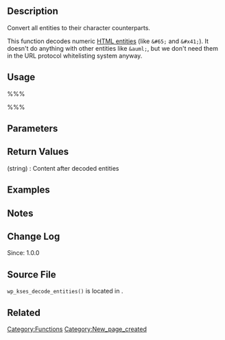 == Description ==
Convert all entities to their character counterparts. 

This function decodes numeric [[wikipedia:HTML_entities|HTML entities]] (like <tt>&amp;#65;</tt> and <tt>&amp;#x41;</tt>). It doesn't do anything with other entities like <tt>&amp;auml;</tt>, but we don't need them in the URL protocol whitelisting system anyway. 

== Usage ==
%%%<?php wp_kses_decode_entities( $string ) ?>%%%

== Parameters ==
{{Parameter|$string|string|Content to change entities}}

== Return Values ==
; (string) : Content after decoded entities

== Examples ==
<!-- Need creative examples. Feel free to link to external examples. -->

== Notes ==

== Change Log ==
Since: 1.0.0

== Source File ==

<tt>wp_kses_decode_entities()</tt> is located in {{Trac|wp-includes/kses.php}}.

== Related ==
<!--
    To Do:
    Need to find related functions.
    Need to create groups of functions and create templates to add them to a page quickly.
    Some functions may be related to many groups of functions.
-->

{{Tag Footer}}

[[Category:Functions]]
[[Category:New_page_created]]